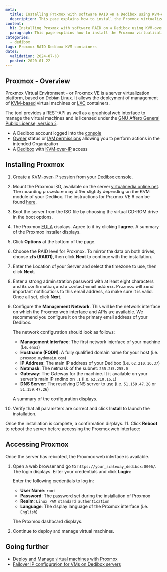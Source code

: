 ```yaml
---
meta:
  title: Installing Proxmox with software RAID on a Dedibox using KVM-over-IP
  description: This page explains how to install the Proxmox virtualization environment using a software RAID from the KVM-over-IP device
content:
  h1: Installing Proxmox with software RAID on a Dedibox using KVM-over-IP
  paragraph: This page explains how to install the Proxmox virtualization environment using a software RAID from the KVM-over-IP device
categories:
  - dedibox
tags: Proxmox RAID Dedibox KVM containers
dates:
  validation: 2024-07-08
  posted: 2020-01-22
---
```


## Proxmox - Overview

Proxmox Virtual Environment - or Proxmox VE is a server virtualization platform, based on Debian Linux. It allows the deployment of management of [KVM-based](https://www.linux-kvm.org/page/Main_Page/) virtual machines or [LXC](https://linuxcontainers.org/) containers.

The tool provides a REST-API as well as a graphical web interface to manage the virtual machines and is licensed under the [GNU Affero General Public License, version 3](https://www.gnu.org/licenses/agpl-3.0.de.html).

<Macro id="requirements" />

- A Dedibox account logged into the [console](https://console.online.net/)
- [Owner](/identity-and-access-management/iam/concepts/#owner) status or [IAM permissions](/identity-and-access-management/iam/concepts/#permission) allowing you to perform actions in the intended Organization
- A [Dedibox](https://www.scaleway.com/en/dedibox/) with [KVM-over-IP](/dedibox/kvm-over-ip/concepts/#kvm-over-ip) access

## Installing Proxmox

1. Create a [KVM-over-IP](/dedibox/kvm-over-ip/quickstart/) session from your [Dedibox console](https://console.online.net/).
2. Mount the Proxmox ISO, available on the server [virtualmedia.online.net](http://virtualmedia.online.net/). The mounting procedure may differ slightly depending on the KVM module of your Dedibox. The instructions for Proxmox VE 6 can be found [here](https://virtualmedia.online.net/proxmox/proxmox-ve_6.0-1.iso/).
3. Boot the server from the ISO file by choosing the virtual CD-ROM drive in the boot options.
4. The Proxmox [EULA](https://www.gnu.org/licenses/agpl-3.0.html) displays. Agree to it by clicking **I agree**. A summary of the Proxmox installer displays.
    <Lightbox src="scaleway-proxmox_installer-01.webp" width="550" alt="" />
5. Click **Options** at the bottom of the page.
    <Lightbox src="scaleway-proxmox_installer-02.webp" width="550" alt="" />
6. Choose the RAID level for Proxmox. To mirror the data on both drives, choose **zfs (RAID1)**, then click **Next** to continue with the installation.
    <Lightbox src="scaleway-proxmox_installer-03.webp" width="350" alt="" />
7. Enter the Location of your Server and select the timezone to use, then click **Next**.
    <Lightbox src="scaleway-proxmox_installer-04.webp" width="550" alt="" />
8. Enter a strong administration password with at least eight characters and its confirmation, and a contact email address. Proxmox will send important notifications to this email address, so make sure it is valid. Once all set, click **Next**.
    <Lightbox src="scaleway-proxmox_installer-06.webp" width="550" alt="" />
9. Configure the **Management Network**. This will be the network interface on which the Proxmox web interface and APIs are available. We recommend you configure it on the primary email address of your Dedibox.
    <Lightbox src="scaleway-proxmox_installer-07.webp" width="550" alt="" />

    The network configuration should look as follows:
      - **Management Interface**: The first network interface of your machine (i.e. `eno1`)
      - **Hostname (FQDN)**: A fully qualified domain name for your host (i.e. `proxmox.mydomain.com`)
      - **IP Address**: The main IP address of your Dedibox (i.e. `62.210.16.37`)
      - **Netmask**: The netmask of the subnet: `255.255.255.0`
      - **Gateway**: The Gateway for the machine. It is available on your server's main IP ending on `.1` (i.e. `62.210.16.1`)
      - **DNS Server**: The resolving DNS server to use (i.e. `51.159.47.28` or `51.159.47.26`)
  
    A summary of the configuration displays.
10. Verify that all parameters are correct and click **Install** to launch the installation.
    <Lightbox src="scaleway-proxmox_installer-08.webp" width="550" alt="" />

  Once the installation is complete, a confirmation displays.
11. Click **Reboot** to reboot the server before accessing the Proxmox web interface:
    <Lightbox src="scaleway-proxmox_installer-09.webp" width="550" alt="" />

## Accessing Proxmox

Once the server has rebooted, the Proxmox web interface is available.

1. Open a web browser and go to `https://your_scaleway_dedibox:8006/`. The login displays. Enter your credentials and click **Login**:
    <Lightbox src="scaleway-proxmox_login.webp" width="550" alt="" />

    Enter the following credentials to log in:

      - **User Name**: `root`
      - **Password**: The password set during the installation of Proxmox
      - **Realm**: `Linux PAM standard authentication`
      - **Language**: The display language of the Proxmox interface (i.e. `English`)

    The Proxmox dashboard displays.
2. Continue to deploy and manage virtual machines.
    <Lightbox src="scaleway-proxmox_dashboard.webp" width="550" alt="" />

## Going further

- [Deploy and Manage virtual machines with Proxmox](/tutorials/configure-failover-proxmox/)
- [Failover IP configuration for VMs on Dedibox servers](/dedibox-network/ip-failover/quickstart/)